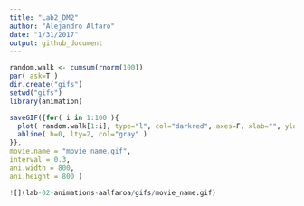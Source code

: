 ```yaml
---
title: "Lab2_DM2"
author: "Alejandro Alfaro"
date: "1/31/2017"
output: github_document
---
```

```r

random.walk <- cumsum(rnorm(100))
par( ask=T )
dir.create("gifs")
setwd("gifs")
library(animation)

saveGIF({for( i in 1:100 ){
  plot( random.walk[1:i], type="l", col="darkred", axes=F, xlab="", ylab="", main="Random Walk", xlim=c(0,100), ylim=c(-20,20) )
  abline( h=0, lty=2, col="gray" )
}},
movie.name = "movie_name.gif",
interval = 0.3,                 
ani.width = 800,  
ani.height = 800 )

![](lab-02-animations-aalfaroa/gifs/movie_name.gif)
```

